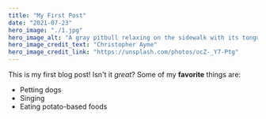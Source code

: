 ```yaml
---
title: "My First Post"
date: "2021-07-23"
hero_image: "./1.jpg"
hero_image_alt: "A gray pitbull relaxing on the sidewalk with its tongue hanging out"
hero_image_credit_text: "Christopher Ayme"
hero_image_credit_link: "https://unsplash.com/photos/ocZ-_Y7-Ptg"
---
```

This is my first blog post! Isn't it *great*?
Some of my **favorite** things are:
* Petting dogs
* Singing
* Eating potato-based foods